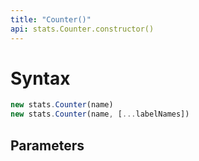 ```yaml
---
title: "Counter()"
api: stats.Counter.constructor()
---
```


# Syntax

``` js
new stats.Counter(name)
new stats.Counter(name, [...labelNames])
```

## Parameters

<Parameters/>
